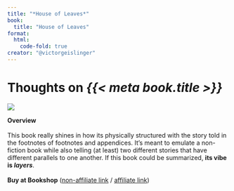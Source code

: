```yaml
---
title: "*House of Leaves*"
book:
  title: "House of Leaves"
format:
  html:
    code-fold: true
creator: "@victorgeislinger"
---
```


# Thoughts on *{{< meta book.title >}}*

::: {layout="[30,70]"}
![](https://books.google.com/books/content?id=o6NzGNODRjkC&printsec=frontcover&img=1&zoom=1&source=gbs_api)

**Overview** <br/>
<br/>
This book really shines in how its physically structured with the story told in
the footnotes of footnotes and appendices. It's meant to emulate a non-fiction
book while also telling (at least) two different stories that have different
parallels to one another. If this book could be summarized, **its vibe is
*layers***.
<br/>
<br/>
**Buy at Bookshop** ([non-affiliate link](https://bookshop.org/p/books/house-of-leaves-mark-z-danielewski/8494487) / [affiliate link](https://bookshop.org/a/93954/9780375703768))


::: 


